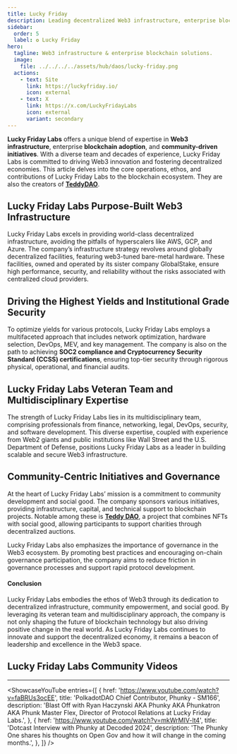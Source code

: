 ```yaml
---
title: Lucky Friday
description: Leading decentralized Web3 infrastructure, enterprise blockchain solutions, and community-driven social good initiatives.
sidebar:
  order: 5
  label: ✪ Lucky Friday
hero:
  tagline: Web3 infrastructure & enterprise blockchain solutions.
  image: 
    file: ../../../../assets/hub/daos/lucky-friday.png
  actions:
    - text: Site
      link: https://luckyfriday.io/
      icon: external
    - text: X
      link: https://x.com/LuckyFridayLabs
      icon: external
      variant: secondary
---
```



**Lucky Friday Labs** offers a unique blend of expertise in **Web3 infrastructure**, enterprise **blockchain adoption**, and **community-driven initiatives**. 
With a diverse team and decades of experience, Lucky Friday Labs is committed to driving Web3 innovation and fostering decentralized economies. 
This article delves into the core operations, ethos, and contributions of Lucky Friday Labs to the blockchain ecosystem. 
They are also the creators of **[TeddyDAO](/club/daos/teddydao)**.

## Lucky Friday Labs Purpose-Built Web3 Infrastructure
Lucky Friday Labs excels in providing world-class decentralized infrastructure, avoiding the pitfalls of hyperscalers like AWS, GCP, and Azure. The company’s infrastructure strategy revolves around globally decentralized facilities, featuring web3-tuned bare-metal hardware. These facilities, owned and operated by its sister company GlobalStake, ensure high performance, security, and reliability without the risks associated with centralized cloud providers.

## Driving the Highest Yields and Institutional Grade Security
To optimize yields for various protocols, Lucky Friday Labs employs a multifaceted approach that includes network optimization, hardware selection, DevOps, MEV, and key management. The company is also on the path to achieving **SOC2 compliance and Cryptocurrency Security Standard (CCSS) certifications**, ensuring top-tier security through rigorous physical, operational, and financial audits.

## Lucky Friday Labs Veteran Team and Multidisciplinary Expertise
The strength of Lucky Friday Labs lies in its multidisciplinary team, comprising professionals from finance, networking, legal, DevOps, security, and software development. This diverse expertise, coupled with experience from Web2 giants and public institutions like Wall Street and the U.S. Department of Defense, positions Lucky Friday Labs as a leader in building scalable and secure Web3 infrastructure.

## Community-Centric Initiatives and Governance
At the heart of Lucky Friday Labs’ mission is a commitment to community development and social good. 
The company sponsors various initiatives, providing infrastructure, capital, and technical support to blockchain projects. 
Notable among these is [**Teddy DAO**](/club/daos/teddydao/), a project that combines NFTs with social good, allowing participants to support charities through decentralized auctions.

Lucky Friday Labs also emphasizes the importance of governance in the Web3 ecosystem. 
By promoting best practices and encouraging on-chain governance participation, the company aims to reduce friction in governance processes and support rapid protocol development.

#### Conclusion
Lucky Friday Labs embodies the ethos of Web3 through its dedication to decentralized infrastructure, community empowerment, and social good. By leveraging its veteran team and multidisciplinary approach, the company is not only shaping the future of blockchain technology but also driving positive change in the real world. As Lucky Friday Labs continues to innovate and support the decentralized economy, it remains a beacon of leadership and excellence in the Web3 space.

## Lucky Friday Labs Community Videos
------------
<ShowcaseYouTube
  entries={[
    {
      href: 'https://www.youtube.com/watch?v=faBRUs3ocEE',
      title: 'PolkadotDAO Chief Contributor, Phunky - SM166',
      description: 'Blast Off with Ryan Haczynski AKA Phunky AKA Phunkatron AKA Phunk Master Flex, Director of Protocol Relations at Lucky Friday Labs.',
          },
              {
      href: 'https://www.youtube.com/watch?v=mkWrMIV-lt4',
      title: 'Dotcast Interview with Phunky at Decoded 2024',
      description: 'The Phunky One shares his thoughts on Open Gov and how it will change in the coming months.',
          },
  ]} />